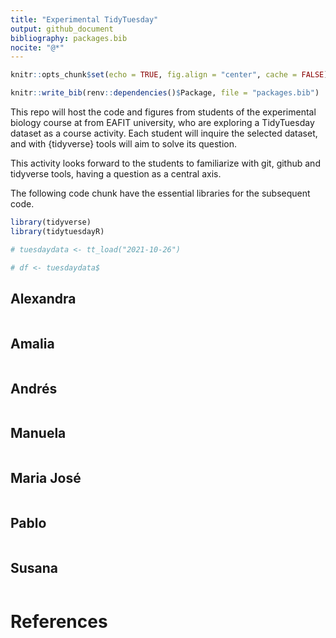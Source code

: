 ```yaml
---
title: "Experimental TidyTuesday"
output: github_document
bibliography: packages.bib
nocite: "@*"
---
```


```r
knitr::opts_chunk$set(echo = TRUE, fig.align = "center", cache = FALSE)

knitr::write_bib(renv::dependencies()$Package, file = "packages.bib")
```


This repo will host the code and figures from students of the experimental biology course at from EAFIT university, who are exploring a TidyTuesday dataset as a course activity. Each student will inquire the selected dataset, and with {tidyverse} tools will aim to solve its question.

This activity looks forward to the students to familiarize with git, github and tidyverse tools, having a question as a central axis.

The following code chunk have the essential libraries for the subsequent code.
```r
library(tidyverse)
library(tidytuesdayR)

# tuesdaydata <- tt_load("2021-10-26")

# df <- tuesdaydata$
```


## Alexandra

```r

```


## Amalia

```r

```

## Andrés

```r

```

## Manuela

```r

```

## Maria José

```r

```

## Pablo

```r

```

## Susana

```r

```

# References







